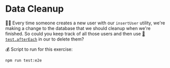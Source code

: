 # Data Cleanup

👨‍💼 Every time someone creates a new user with our `insertUser` utility, we're
making a change to the database that we should cleanup when we're finished.
So could you keep track of all those users and then use
[📜 `test.afterEach`](https://playwright.dev/docs/api/class-test#test-after-each)
in our <InlineFile file="tests/playwright-utils.ts" /> to delete them?

💰 Script to run for this exercise:

```sh
npm run test:e2e
```
